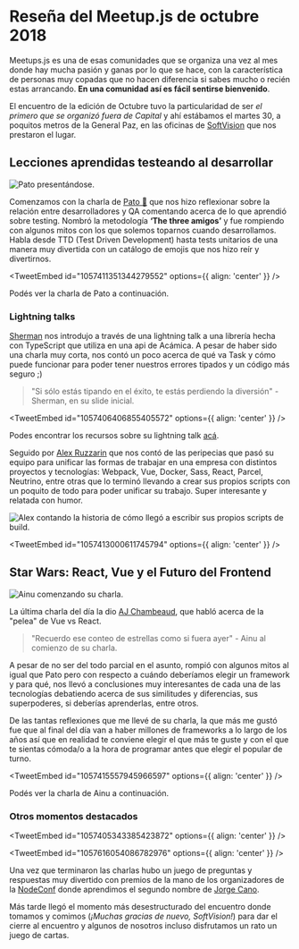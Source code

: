 

# Reseña del Meetup.js de octubre 2018

Meetups.js es una de esas comunidades que se organiza una vez al mes donde hay mucha pasión y ganas por lo que se hace, con la característica de personas muy copadas que no hacen diferencia si sabes mucho o recién estas arrancando. **En una comunidad así es fácil sentirse bienvenido**.

El encuentro de la edición de Octubre tuvo la particularidad de ser _el primero que se organizó fuera de Capital_ y ahí estábamos el martes 30, a poquitos metros de la General Paz, en las oficinas de [SoftVision](https://www.softvision.com/) que nos prestaron el lugar.

## Lecciones aprendidas testeando al desarrollar

<Img src="/Blog/resena-meetup-octubre-2018/meetupjs_oct18_2.jpg" alt="Pato presentándose." />

Comenzamos con la charla de [Pato 🦆](https://twitter.com/patao_) que nos hizo reflexionar sobre la relación entre desarrolladores y QA comentando acerca de lo que aprendió sobre testing. Nombró la metodología **‘The three amigos’** y fue rompiendo con algunos mitos con los que solemos toparnos cuando desarrollamos. Habla desde TTD (Test Driven Development) hasta tests unitarios de una manera muy divertida con un catálogo de emojis que nos hizo reír y divertirnos.

<TweetEmbed id="1057411351344279552" options={{ align: 'center' }} />

Podés ver la charla de Pato a continuación.

<YouTube videoId="kYAq6JUX5Cc" containerClassName="video-wrapper" className="video-iframe" />

### Lightning talks

[Sherman](https://twitter.com/sherman3ero) nos introdujo a través de una lightning talk a una librería hecha con TypeScript que utiliza en una api de Acámica. A pesar de haber sido una charla muy corta, nos contó un poco acerca de qué va Task y cómo puede funcionar para poder tener nuestros errores tipados y un código más seguro ;)

> "Si sólo estás tipando en el éxito, te estás perdiendo la diversión" - Sherman, en su slide inicial.

<TweetEmbed id="1057406406855405572" options={{ align: 'center' }} />

Podes encontrar los recursos sobre su lightning talk [acá](https://twitter.com/sherman3ero/status/1057407496955019266).

Seguido por [Alex Ruzzarin](https://twitter.com/alexruzzarin) que nos contó de las peripecias que pasó su equipo para unificar las formas de trabajar en una empresa con distintos proyectos y tecnologías: Webpack, Vue, Docker, Sass, React, Parcel, Neutrino, entre otras que lo terminó llevando a crear sus propios scripts con un poquito de todo para poder unificar su trabajo. Super interesante y relatada con humor.

<Img
  src="/Blog/resena-meetup-octubre-2018/meetupjs_oct18_3.jpg"
  alt="Alex contando la historia de cómo llegó a escribir sus propios scripts de build."
/>

<TweetEmbed id="1057413000611745794" options={{ align: 'center' }} />

## Star Wars: React, Vue y el Futuro del Frontend

<Img
  src="/Blog/resena-meetup-octubre-2018/meetupjs_oct18_4.jpg"
  alt="Ainu comenzando su charla."
/>

La última charla del día la dio [AJ Chambeaud](https://twitter.com/ajchambeaud), que habló acerca de la "pelea" de Vue vs React.

> "Recuerdo ese conteo de estrellas como si fuera ayer" - Ainu al comienzo de su charla.

A pesar de no ser del todo parcial en el asunto, rompió con algunos mitos al igual que Pato pero con respecto a cuándo deberíamos elegir un framework y para qué, nos llevó a conclusiones muy interesantes de cada una de las tecnologías debatiendo acerca de sus similitudes y diferencias, sus superpoderes, si deberías aprenderlas, entre otros.

De las tantas reflexiones que me llevé de su charla, la que más me gustó fue que al final del día van a haber millones de frameworks a lo largo de los años así que en realidad te conviene elegir el que más te guste y con el que te sientas cómoda/o a la hora de programar antes que elegir el popular de turno.

<TweetEmbed id="1057415557945966597" options={{ align: 'center' }} />

Podés ver la charla de Ainu a continuación.

<YouTube videoId="OgxDdlTpuEg" containerClassName="video-wrapper" className="video-iframe" />

### Otros momentos destacados

<TweetEmbed id="1057405343385423872" options={{ align: 'center' }} />

<TweetEmbed id="1057616054086782976" options={{ align: 'center' }} />

Una vez que terminaron las charlas hubo un juego de preguntas y respuestas muy divertido con premios de la mano de los organizadores de la [NodeConf](https://2018.nodeconf.com.ar/) donde aprendimos el segundo nombre de [Jorge Cano](https://twitter.com/jorgeucano).

Más tarde llegó el momento más desestructurado del encuentro donde tomamos y comimos (_¡Muchas gracias de nuevo, SoftVision!_) para dar el cierre al encuentro y algunos de nosotros incluso disfrutamos un rato un juego de cartas.

<script async src="https://platform.twitter.com/widgets.js" charSet="utf-8" />
